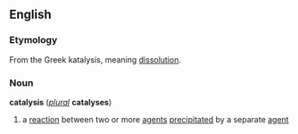 ==English==
===Etymology===
From the Greek katalysis, meaning [[dissolution]].

===Noun===
'''catalysis''' (''[[plural]]'' '''catalyses''')

#a [[reaction]] between two or more [[agents]] [[precipitate]]d by a separate [[agent]]